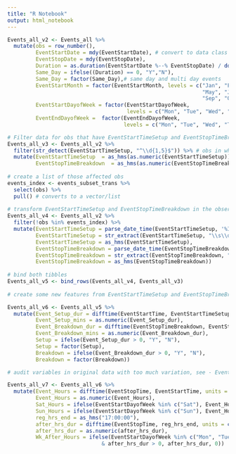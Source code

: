 ```yaml
---
title: "R Notebook"
output: html_notebook
---
```




```r
Events_all_v2 <- Events_all %>%
  mutate(obs = row_number(),
         EventStartDate = mdy(EventStartDate), # convert to data class
         EventStopDate = mdy(EventStopDate),
         Duration = as.duration(EventStartDate %--% EventStopDate) / ddays(1), # lenght of event in days
         Same_Day = ifelse((Duration) == 0, "Y","N"),
         Same_Day = factor(Same_Day),# same day and multi day events
         EventStartMonth = factor(EventStartMonth, levels = c("Jan", "Feb", "Mar", "Apr", 
                                                              "May", "Jun", "Jul", "Aug", 
                                                              "Sep", "Oct", "Nov", "Dec")), #convert to factor variable and set order of months
         EventStartDayofWeek = factor(EventStartDayofWeek, 
                                      levels = c("Mon", "Tue", "Wed", "Thu", "Fri", "Sat", "Sun")),
         EventEndDayofWeek =  factor(EventEndDayofWeek, 
                                     levels = c("Mon", "Tue", "Wed", "Thu", "Fri", "Sat", "Sun")))

# Filter data for obs that have EventStartTimeSetup and EventStopTimeBreakdown in a numeric format instead of time format
Events_all_v3 <- Events_all_v2 %>%
  filter(str_detect(EventStartTimeSetup, "^\\d{1,5}$")) %>% # obs in whole number format
  mutate(EventStartTimeSetup  = as_hms(as.numeric(EventStartTimeSetup)), # convert from chr to time format
         EventStopTimeBreakdown  = as_hms(as.numeric(EventStopTimeBreakdown)))
  
# create a list of those affected obs
events_index <- events_subset_trans %>%
  select(obs) %>%
  pull() # converts to a vector/list  
  
# transform EventStartTimeSetup and EventStopTimeBreakdown in the observations with time format
Events_all_v4 <- Events_all_v2 %>%
  filter(!obs %in% events_index) %>%
  mutate(EventStartTimeSetup = parse_date_time(EventStartTimeSetup, '%I:%M %p'),
         EventStartTimeSetup = str_extract(EventStartTimeSetup, "\\s\\d+\\:\\d+\\:\\d+$"),
         EventStartTimeSetup = as_hms(EventStartTimeSetup),
         EventStopTimeBreakdown = parse_date_time(EventStopTimeBreakdown, '%I:%M %p'),
         EventStopTimeBreakdown = str_extract(EventStopTimeBreakdown, "\\s\\d+\\:\\d+\\:\\d+$"),
         EventStopTimeBreakdown = as_hms(EventStopTimeBreakdown))  
  
# bind both tibbles
Events_all_v5 <- bind_rows(Events_all_v4, Events_all_v3)  
  
# create some new features from EventStartTimeSetup and EventStopTimeBreakdown

Events_all_v6 <- Events_all_v5 %>%
  mutate(Event_Setup_dur = difftime(EventStartTime, EventStartTimeSetup, units = c("mins")),
         Event_Setup_mins = as.numeric(Event_Setup_dur),
         Event_Breakdown_dur = difftime(EventStopTimeBreakdown, EventStopTime, units = c("mins")),
         Event_Breakdown_mins = as.numeric(Event_Breakdown_dur),
         Setup = ifelse(Event_Setup_dur > 0, "Y", "N"),
         Setup = factor(Setup),
         Breakdown = ifelse(Event_Breakdown_dur > 0, "Y", "N"),
         Breakdown = factor(Breakdown))

# audit variables in original data with too much variation, see - EventHours, Saturday, Sunday & Weekday After Hours

Events_all_v7 <- Events_all_v6 %>%
  mutate(Event_Hours = difftime(EventStopTime, EventStartTime, units = c("hours")),
         Event_Hours = as.numeric(Event_Hours),
         Sat_Hours = ifelse(EventStartDayofWeek %in% c("Sat"), Event_Hours, 0),
         Sun_Hours = ifelse(EventStartDayofWeek %in% c("Sun"), Event_Hours, 0),
         reg_hrs_end = as_hms("17:00:00"),
         after_hrs_dur = difftime(EventStopTime, reg_hrs_end, units = c("hours")),
         after_hrs_dur = as.numeric(after_hrs_dur),
         Wk_After_Hours = ifelse(EventStartDayofWeek %in% c("Mon", "Tue", "Wed", "Thu", "Fri")
                              & after_hrs_dur > 0, after_hrs_dur, 0))
         
```




